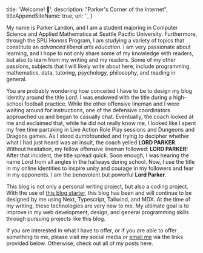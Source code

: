 
  title: 'Welcome! 👋',
  description: "Parker's Corner of the Internet",
  titleAppendSiteName: true,
  url: '',
}

My name is Parker Landon, and I am a student majoring in Computer Science and Applied Mathematics at Seattle Pacific University. Furthermore, through the SPU Honors Program, I am studying a variety of topics that constitute an _advanced liberal arts education_. I am very passionate about learning, and I hope to not only share some of my knowledge with readers, but also to learn from my writing and my readers. Some of my other passions, subjects that I will likely write about here, include programming, mathematics, data, tutoring, psychology, philosophy, and reading in general.

You are probably wondering how conceited I have to be to design my blog identity around the title _Lord_. I was endowed with the title during a high-school football practice. While the other offensive lineman and I were waiting around for instructions, one of the defensive coordinators approached us and began to casually chat. Eventually, the coach looked at me and exclaimed that, while he did not really know me, I looked like I spent my free time partaking in Live Action Role Play sessions and Dungeons and Dragons games. As I stood dumbfounded and trying to decipher whether what I had just heard was an insult, the coach yelled **LORD PARKER**. Without hesitation, my fellow offensive lineman followed: **LORD PARKER**! After that incident, the title spread quick. Soon enough, I was hearing the name _Lord_ from all angles in the hallways during school. Now, I use the title in my online identities to inspire unity and courage in my followers and fear in my opponents. I am the benevolent but powerful **Lord Parker**.

This blog is not only a personal writing project, but also a coding project. With the use of [this blog starter](https://github.com/joelhooks/next-typescript-tailwind-mdx-starter), this blog has been and will continue to be designed by me using Next, Typescript, Tailwind, and MDX. At the time of my writing, these technologies are very new to me. My ultimate goal is to improve in my web development, design, and general programming skills through pursuing projects like this blog.

If you are interested in what I have to offer, or if you are able to offer something to me, please visit my social media or [email me](mailto:parkerjlandon@gmail.com) via the links provided below. Otherwise, check out <Link href="/topics">all of my posts here</Link>.


